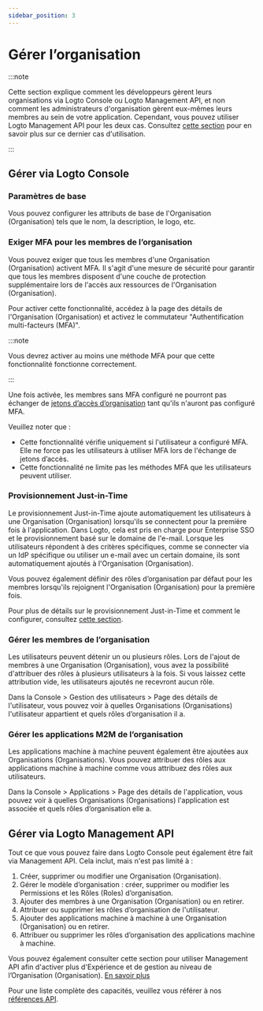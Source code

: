```yaml
---
sidebar_position: 3
---
```


# Gérer l’organisation

:::note

Cette section explique comment les développeurs gèrent leurs organisations via Logto Console ou Logto Management API, et non comment les administrateurs d'organisation gèrent eux-mêmes leurs membres au sein de votre application.
Cependant, vous pouvez utiliser Logto Management API pour les deux cas. Consultez [cette section](/end-user-flows/organization-experience/organization-management) pour en savoir plus sur ce dernier cas d'utilisation.

:::

## Gérer via Logto Console

### Paramètres de base

Vous pouvez configurer les attributs de base de l'Organisation (Organisation) tels que le nom, la description, le logo, etc.

### Exiger MFA pour les membres de l’organisation

Vous pouvez exiger que tous les membres d'une Organisation (Organisation) activent MFA. Il s'agit d'une mesure de sécurité pour garantir que tous les membres disposent d'une couche de protection supplémentaire lors de l'accès aux ressources de l'Organisation (Organisation).

Pour activer cette fonctionnalité, accédez à la page des détails de l'Organisation (Organisation) et activez le commutateur "Authentification multi-facteurs (MFA)".

:::note

Vous devrez activer au moins une méthode MFA pour que cette fonctionnalité fonctionne correctement.

:::

Une fois activée, les membres sans MFA configuré ne pourront pas échanger de [jetons d’accès d’organisation](/authorization/organization-template/protect-organization-resources/#step-2-fetch-organization-token) tant qu'ils n'auront pas configuré MFA.

Veuillez noter que :

- Cette fonctionnalité vérifie uniquement si l'utilisateur a configuré MFA. Elle ne force pas les utilisateurs à utiliser MFA lors de l'échange de jetons d’accès.
- Cette fonctionnalité ne limite pas les méthodes MFA que les utilisateurs peuvent utiliser.

### Provisionnement Just-in-Time

Le provisionnement Just-in-Time ajoute automatiquement les utilisateurs à une Organisation (Organisation) lorsqu'ils se connectent pour la première fois à l'application. Dans Logto, cela est pris en charge pour Enterprise SSO et le provisionnement basé sur le domaine de l'e-mail. Lorsque les utilisateurs répondent à des critères spécifiques, comme se connecter via un IdP spécifique ou utiliser un e-mail avec un certain domaine, ils sont automatiquement ajoutés à l'Organisation (Organisation).

Vous pouvez également définir des rôles d’organisation par défaut pour les membres lorsqu'ils rejoignent l'Organisation (Organisation) pour la première fois.

Pour plus de détails sur le provisionnement Just-in-Time et comment le configurer, consultez [cette section](/organizations/just-in-time-provisioning).

### Gérer les membres de l’organisation

Les utilisateurs peuvent détenir un ou plusieurs rôles. Lors de l'ajout de membres à une Organisation (Organisation), vous avez la possibilité d'attribuer des rôles à plusieurs utilisateurs à la fois. Si vous laissez cette attribution vide, les utilisateurs ajoutés ne recevront aucun rôle.

Dans la <CloudLink to="/users"> Console > Gestion des utilisateurs > Page des détails de l'utilisateur</CloudLink>, vous pouvez voir à quelles Organisations (Organisations) l'utilisateur appartient et quels rôles d’organisation il a.

### Gérer les applications M2M de l’organisation

Les applications machine à machine peuvent également être ajoutées aux Organisations (Organisations). Vous pouvez attribuer des rôles aux applications machine à machine comme vous attribuez des rôles aux utilisateurs.

Dans la <CloudLink to="/applications"> Console > Applications > Page des détails de l'application</CloudLink>, vous pouvez voir à quelles Organisations (Organisations) l'application est associée et quels rôles d’organisation elle a.

## Gérer via Logto Management API

Tout ce que vous pouvez faire dans Logto Console peut également être fait via Management API. Cela inclut, mais n'est pas limité à :

1. Créer, supprimer ou modifier une Organisation (Organisation).
2. Gérer le modèle d’organisation : créer, supprimer ou modifier les Permissions et les Rôles (Roles) d’organisation.
3. Ajouter des membres à une Organisation (Organisation) ou en retirer.
4. Attribuer ou supprimer les rôles d’organisation de l'utilisateur.
5. Ajouter des applications machine à machine à une Organisation (Organisation) ou en retirer.
6. Attribuer ou supprimer les rôles d’organisation des applications machine à machine.

Vous pouvez également consulter cette section pour utiliser Management API afin d'activer plus d'Expérience et de gestion au niveau de l’Organisation (Organisation). [En savoir plus](/end-user-flows/organization-experience)

Pour une liste complète des capacités, veuillez vous référer à nos [références API](https://openapi.logto.io/group/endpoint-organizations).
